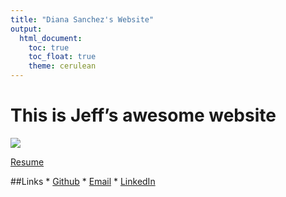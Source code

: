 ```yaml
---
title: "Diana Sanchez's Website"
output: 
  html_document:
    toc: true
    toc_float: true
    theme: cerulean
---
```


# This is Jeff's awesome website

![](images/DES.JPEG)

[Resume](resume.html)

##Links
* [Github](https://github.com/dianaesai)
* [Email](des2190@cumc.columbia.edu)
* [LinkedIn](https://www.linkedin.com/in/desanchez10)